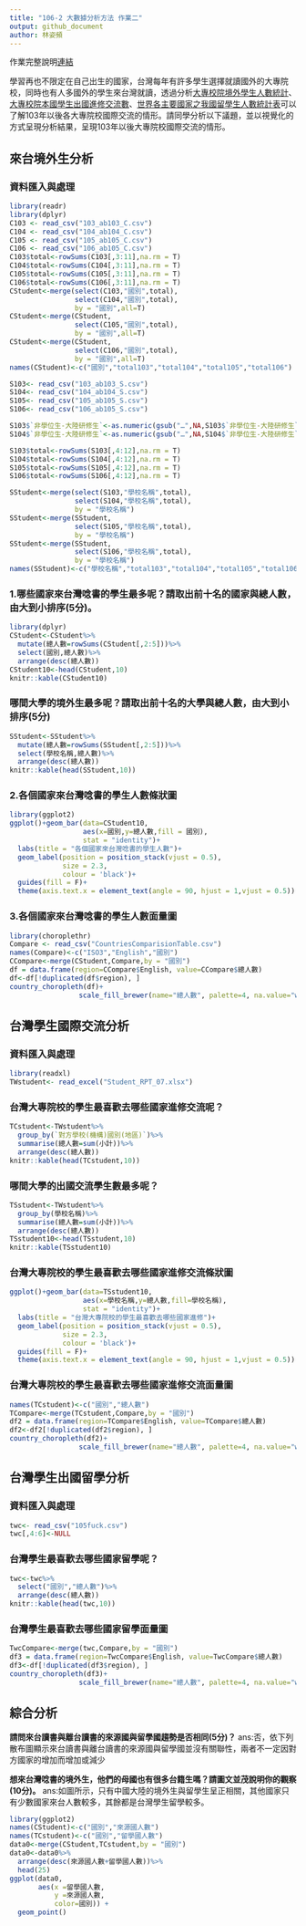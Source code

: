 ```yaml
---
title: "106-2 大數據分析方法 作業二"
output: github_document
author: 林姿頻
---
```


作業完整說明[連結](https://docs.google.com/document/d/1aLGSsGXhgOVgwzSg9JdaNz2qGPQJSoupDAQownkGf_I/edit?usp=sharing)

學習再也不限定在自己出生的國家，台灣每年有許多學生選擇就讀國外的大專院校，同時也有人多國外的學生來台灣就讀，透過分析[大專校院境外學生人數統計](https://data.gov.tw/dataset/6289)、[大專校院本國學生出國進修交流數](https://data.gov.tw/dataset/24730)、[世界各主要國家之我國留學生人數統計表](https://ws.moe.edu.tw/Download.ashx?u=C099358C81D4876CC7586B178A6BD6D5062C39FB76BDE7EC7685C1A3C0846BCDD2B4F4C2FE907C3E7E96F97D24487065577A728C59D4D9A4ECDFF432EA5A114C8B01E4AFECC637696DE4DAECA03BB417&n=4E402A02CE6F0B6C1B3C7E89FDA1FAD0B5DDFA6F3DA74E2DA06AE927F09433CFBC07A1910C169A1845D8EB78BD7D60D7414F74617F2A6B71DC86D17C9DA3781394EF5794EEA7363C&icon=..csv)可以了解103年以後各大專院校國際交流的情形。請同學分析以下議題，並以視覺化的方式呈現分析結果，呈現103年以後大專院校國際交流的情形。



## 來台境外生分析
### 資料匯入與處理
```r
library(readr)
library(dplyr)
C103 <- read_csv("103_ab103_C.csv")
C104 <- read_csv("104_ab104_C.csv")
C105 <- read_csv("105_ab105_C.csv")
C106 <- read_csv("106_ab105_C.csv")
C103$total<-rowSums(C103[,3:11],na.rm = T)
C104$total<-rowSums(C104[,3:11],na.rm = T)
C105$total<-rowSums(C105[,3:11],na.rm = T)
C106$total<-rowSums(C106[,3:11],na.rm = T)
CStudent<-merge(select(C103,"國別",total),
                select(C104,"國別",total),
                by = "國別",all=T)
CStudent<-merge(CStudent,
                select(C105,"國別",total),
                by = "國別",all=T)
CStudent<-merge(CStudent,
                select(C106,"國別",total),
                by = "國別",all=T)
names(CStudent)<-c("國別","total103","total104","total105","total106")

S103<- read_csv("103_ab103_S.csv")
S104<- read_csv("104_ab104_S.csv")
S105<- read_csv("105_ab105_S.csv")
S106<- read_csv("106_ab105_S.csv")

S103$`非學位生-大陸研修生`<-as.numeric(gsub("…",NA,S103$`非學位生-大陸研修生`))
S104$`非學位生-大陸研修生`<-as.numeric(gsub("…",NA,S104$`非學位生-大陸研修生`))

S103$total<-rowSums(S103[,4:12],na.rm = T)
S104$total<-rowSums(S104[,4:12],na.rm = T)
S105$total<-rowSums(S105[,4:12],na.rm = T)
S106$total<-rowSums(S106[,4:12],na.rm = T)

SStudent<-merge(select(S103,"學校名稱",total),
                select(S104,"學校名稱",total),
                by = "學校名稱")
SStudent<-merge(SStudent,
                select(S105,"學校名稱",total),
                by = "學校名稱")
SStudent<-merge(SStudent,
                select(S106,"學校名稱",total),
                by = "學校名稱")
names(SStudent)<-c("學校名稱","total103","total104","total105","total106")

```

### 1.哪些國家來台灣唸書的學生最多呢？請取出前十名的國家與總人數，由大到小排序(5分)。 
```r
library(dplyr)
CStudent<-CStudent%>%
  mutate(總人數=rowSums(CStudent[,2:5]))%>%
  select(國別,總人數)%>%
  arrange(desc(總人數))
CStudent10<-head(CStudent,10)
knitr::kable(CStudent10)
```

### 哪間大學的境外生最多呢？請取出前十名的大學與總人數，由大到小排序(5分)
```r
SStudent<-SStudent%>%
  mutate(總人數=rowSums(SStudent[,2:5]))%>%
  select(學校名稱,總人數)%>%
  arrange(desc(總人數))
knitr::kable(head(SStudent,10))
```

### 2.各個國家來台灣唸書的學生人數條狀圖
```r
library(ggplot2)
ggplot()+geom_bar(data=CStudent10,
                  aes(x=國別,y=總人數,fill = 國別),
                  stat = "identity")+
  labs(title = "各個國家來台灣唸書的學生人數")+
  geom_label(position = position_stack(vjust = 0.5),
             size = 2.3,
             colour = 'black')+
  guides(fill = F)+
  theme(axis.text.x = element_text(angle = 90, hjust = 1,vjust = 0.5)) 
```

### 3.各個國家來台灣唸書的學生人數面量圖
```r
library(choroplethr)
Compare <- read_csv("CountriesComparisionTable.csv")
names(Compare)<-c("ISO3","English","國別")
CCompare<-merge(CStudent,Compare,by = "國別")
df = data.frame(region=CCompare$English, value=CCompare$總人數)
df<-df[!duplicated(df$region), ]
country_choropleth(df)+ 
                 scale_fill_brewer(name="總人數", palette=4, na.value="white")
```

## 台灣學生國際交流分析

### 資料匯入與處理
```r
library(readxl)
TWstudent<- read_excel("Student_RPT_07.xlsx")
```

### 台灣大專院校的學生最喜歡去哪些國家進修交流呢？
```r
TCstudent<-TWstudent%>%
  group_by(`對方學校(機構)國別(地區)`)%>%
  summarise(總人數=sum(小計))%>%
  arrange(desc(總人數))
knitr::kable(head(TCstudent,10))
```

### 哪間大學的出國交流學生數最多呢？
```r
TSstudent<-TWstudent%>%
  group_by(學校名稱)%>%
  summarise(總人數=sum(小計))%>%
  arrange(desc(總人數))
TSstudent10<-head(TSstudent,10)
knitr::kable(TSstudent10)
```

### 台灣大專院校的學生最喜歡去哪些國家進修交流條狀圖
```r
ggplot()+geom_bar(data=TSstudent10,
                  aes(x=學校名稱,y=總人數,fill=學校名稱),
                  stat = "identity")+
  labs(title = "台灣大專院校的學生最喜歡去哪些國家進修")+
  geom_label(position = position_stack(vjust = 0.5),
             size = 2.3,
             colour = 'black')+
  guides(fill = F)+
  theme(axis.text.x = element_text(angle = 90, hjust = 1,vjust = 0.5)) 
```

### 台灣大專院校的學生最喜歡去哪些國家進修交流面量圖
```r
names(TCstudent)<-c("國別","總人數")
TCompare<-merge(TCstudent,Compare,by = "國別")
df2 = data.frame(region=TCompare$English, value=TCompare$總人數)
df2<-df2[!duplicated(df2$region), ]
country_choropleth(df2)+ 
                 scale_fill_brewer(name="總人數", palette=4, na.value="white")
```

## 台灣學生出國留學分析

### 資料匯入與處理
```r
twc<- read_csv("105fuck.csv")
twc[,4:6]<-NULL
```

### 台灣學生最喜歡去哪些國家留學呢？
```r
twc<-twc%>%
  select("國別","總人數")%>%
  arrange(desc(總人數))
knitr::kable(head(twc,10))
```

### 台灣學生最喜歡去哪些國家留學面量圖
```r
TwcCompare<-merge(twc,Compare,by = "國別")
df3 = data.frame(region=TwcCompare$English, value=TwcCompare$總人數)
df3<-df[!duplicated(df3$region), ]
country_choropleth(df3)+ 
                 scale_fill_brewer(name="總人數", palette=4, na.value="white")
```

## 綜合分析

**請問來台讀書與離台讀書的來源國與留學國趨勢是否相同(5分)？**
ans:否，依下列散布圖顯示來台讀書與離台讀書的來源國與留學國並沒有關聯性，兩者不一定因對方國家的增加而增加或減少

**想來台灣唸書的境外生，他們的母國也有很多台籍生嗎？請圖文並茂說明你的觀察(10分)。**
ans:如圖所示，只有中國大陸的境外生與留學生呈正相關，其他國家只有少數國家來台人數較多，其餘都是台灣學生留學較多。
```r
library(ggplot2)
names(CStudent)<-c("國別","來源國人數")
names(TCstudent)<-c("國別","留學國人數")
data0<-merge(CStudent,TCstudent,by = "國別")
data0<-data0%>%
  arrange(desc(來源國人數+留學國人數))%>%
  head(25)
ggplot(data0, 
       aes(x =留學國人數, 
           y =來源國人數,
           color=國別)) + 
  geom_point()

```


